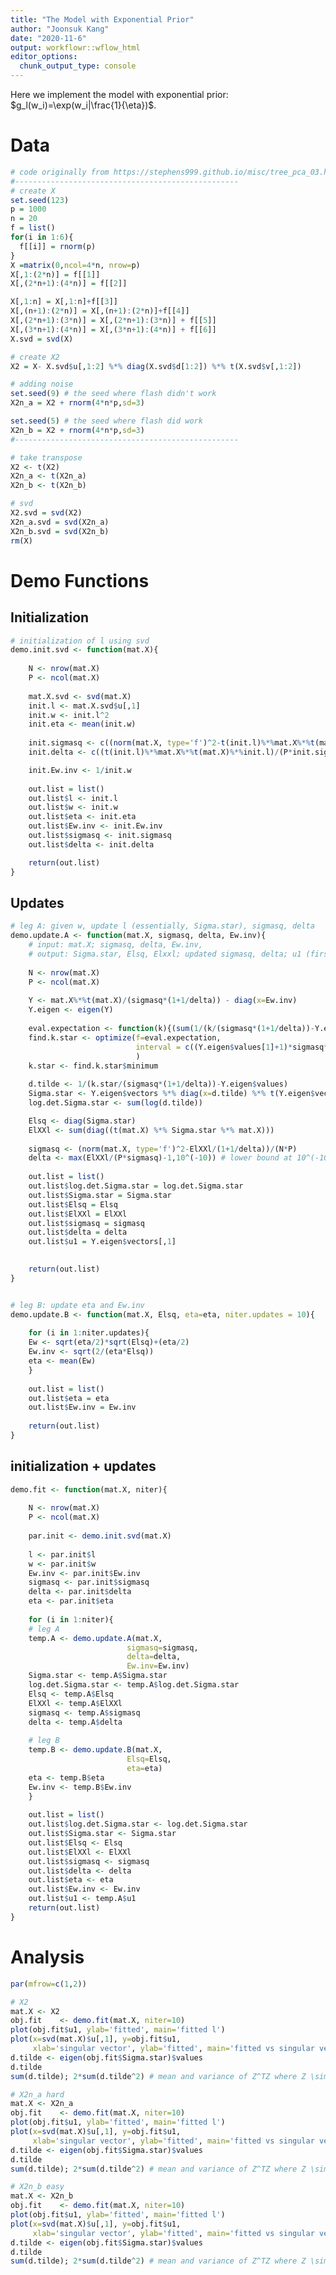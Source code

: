 ```yaml
---
title: "The Model with Exponential Prior"
author: "Joonsuk Kang"
date: "2020-11-6"
output: workflowr::wflow_html
editor_options:
  chunk_output_type: console
---
```


Here we implement the model with exponential prior: $g_l(w_i)=\exp(w_i|\frac{1}{\eta})$. 
 
# Data

```r
# code originally from https://stephens999.github.io/misc/tree_pca_03.html.
#--------------------------------------------------
# create X
set.seed(123)
p = 1000
n = 20
f = list()
for(i in 1:6){ 
  f[[i]] = rnorm(p)
}
X =matrix(0,ncol=4*n, nrow=p)
X[,1:(2*n)] = f[[1]]
X[,(2*n+1):(4*n)] = f[[2]]

X[,1:n] = X[,1:n]+f[[3]]
X[,(n+1):(2*n)] = X[,(n+1):(2*n)]+f[[4]]
X[,(2*n+1):(3*n)] = X[,(2*n+1):(3*n)] + f[[5]]
X[,(3*n+1):(4*n)] = X[,(3*n+1):(4*n)] + f[[6]]
X.svd = svd(X)

# create X2
X2 = X- X.svd$u[,1:2] %*% diag(X.svd$d[1:2]) %*% t(X.svd$v[,1:2])

# adding noise
set.seed(9) # the seed where flash didn't work
X2n_a = X2 + rnorm(4*n*p,sd=3)

set.seed(5) # the seed where flash did work
X2n_b = X2 + rnorm(4*n*p,sd=3)
#--------------------------------------------------

# take transpose
X2 <- t(X2)
X2n_a <- t(X2n_a)
X2n_b <- t(X2n_b)

# svd
X2.svd = svd(X2)
X2n_a.svd = svd(X2n_a)
X2n_b.svd = svd(X2n_b)
rm(X)
```

# Demo Functions

## Initialization

```r
# initialization of l using svd
demo.init.svd <- function(mat.X){
      
    N <- nrow(mat.X)
    P <- ncol(mat.X)
    
    mat.X.svd <- svd(mat.X)
    init.l <- mat.X.svd$u[,1]
    init.w <- init.l^2
    init.eta <- mean(init.w)
    
    init.sigmasq <- c((norm(mat.X, type='f')^2-t(init.l)%*%mat.X%*%t(mat.X)%*%init.l)/((N-1)*P))
    init.delta <- c((t(init.l)%*%mat.X%*%t(mat.X)%*%init.l)/(P*init.sigmasq)-1)

    init.Ew.inv <- 1/init.w
    
    out.list = list()
    out.list$l <- init.l
    out.list$w <- init.w
    out.list$eta <- init.eta
    out.list$Ew.inv <- init.Ew.inv
    out.list$sigmasq <- init.sigmasq
    out.list$delta <- init.delta

    return(out.list)
}
```


## Updates


```r
# leg A: given w, update l (essentially, Sigma.star), sigmasq, delta
demo.update.A <- function(mat.X, sigmasq, delta, Ew.inv){
    # input: mat.X; sigmasq, delta, Ew.inv, 
    # output: Sigma.star, Elsq, Elxxl; updated sigmasq, delta; u1 (first left singular vector of Y)
  
    N <- nrow(mat.X)
    P <- ncol(mat.X)
  
    Y <- mat.X%*%t(mat.X)/(sigmasq*(1+1/delta)) - diag(x=Ew.inv)
    Y.eigen <- eigen(Y)
    
    eval.expectation <- function(k){(sum(1/(k/(sigmasq*(1+1/delta))-Y.eigen$values))-1)^2}
    find.k.star <- optimize(f=eval.expectation,
                            interval = c((Y.eigen$values[1]+1)*sigmasq*(1+1/delta), (Y.eigen$values[1]+N)*sigmasq*(1+1/delta))
                            )
    k.star <- find.k.star$minimum
  
    d.tilde <- 1/(k.star/(sigmasq*(1+1/delta))-Y.eigen$values)
    Sigma.star <- Y.eigen$vectors %*% diag(x=d.tilde) %*% t(Y.eigen$vectors)
    log.det.Sigma.star <- sum(log(d.tilde))

    Elsq <- diag(Sigma.star)
    ElXXl <- sum(diag((t(mat.X) %*% Sigma.star %*% mat.X)))
    
    sigmasq <- (norm(mat.X, type='f')^2-ElXXl/(1+1/delta))/(N*P)
    delta <- max(ElXXl/(P*sigmasq)-1,10^(-10)) # lower bound at 10^(-10)
    
    out.list = list()
    out.list$log.det.Sigma.star = log.det.Sigma.star
    out.list$Sigma.star = Sigma.star
    out.list$Elsq = Elsq
    out.list$ElXXl = ElXXl
    out.list$sigmasq = sigmasq
    out.list$delta = delta
    out.list$u1 = Y.eigen$vectors[,1]

    
    return(out.list)
}


# leg B: update eta and Ew.inv
demo.update.B <- function(mat.X, Elsq, eta=eta, niter.updates = 10){
  
    for (i in 1:niter.updates){
    Ew <- sqrt(eta/2)*sqrt(Elsq)+(eta/2)
    Ew.inv <- sqrt(2/(eta*Elsq))
    eta <- mean(Ew)
    }
    
    out.list = list()
    out.list$eta = eta
    out.list$Ew.inv = Ew.inv
    
    return(out.list)
}
```


## initialization + updates

```r
demo.fit <- function(mat.X, niter){
  
    N <- nrow(mat.X)
    P <- ncol(mat.X)
  
    par.init <- demo.init.svd(mat.X) 
                                               
    l <- par.init$l
    w <- par.init$w
    Ew.inv <- par.init$Ew.inv
    sigmasq <- par.init$sigmasq
    delta <- par.init$delta
    eta <- par.init$eta
    
    for (i in 1:niter){
    # leg A
    temp.A <- demo.update.A(mat.X,
                          sigmasq=sigmasq,
                          delta=delta,
                          Ew.inv=Ew.inv)
    Sigma.star <- temp.A$Sigma.star
    log.det.Sigma.star <- temp.A$log.det.Sigma.star
    Elsq <- temp.A$Elsq
    ElXXl <- temp.A$ElXXl
    sigmasq <- temp.A$sigmasq
    delta <- temp.A$delta
  
    # leg B
    temp.B <- demo.update.B(mat.X,
                          Elsq=Elsq,
                          eta=eta)
    eta <- temp.B$eta
    Ew.inv <- temp.B$Ew.inv
    }
    
    out.list = list()
    out.list$log.det.Sigma.star <- log.det.Sigma.star
    out.list$Sigma.star <- Sigma.star
    out.list$Elsq <- Elsq
    out.list$ElXXl <- ElXXl
    out.list$sigmasq <- sigmasq
    out.list$delta <- delta
    out.list$eta <- eta
    out.list$Ew.inv <- Ew.inv
    out.list$u1 <- temp.A$u1
    return(out.list)
}
```


# Analysis 

```r
par(mfrow=c(1,2))

# X2
mat.X <- X2
obj.fit    <- demo.fit(mat.X, niter=10) 
plot(obj.fit$u1, ylab='fitted', main='fitted l')
plot(x=svd(mat.X)$u[,1], y=obj.fit$u1,
     xlab='singular vector', ylab='fitted', main='fitted vs singular vector'); abline(0,1)
d.tilde <- eigen(obj.fit$Sigma.star)$values
d.tilde
sum(d.tilde); 2*sum(d.tilde^2) # mean and variance of Z^TZ where Z \sim N(0,Sigma.star)

# X2n_a hard
mat.X <- X2n_a
obj.fit    <- demo.fit(mat.X, niter=10) 
plot(obj.fit$u1, ylab='fitted', main='fitted l')
plot(x=svd(mat.X)$u[,1], y=obj.fit$u1, 
     xlab='singular vector', ylab='fitted', main='fitted vs singular vector'); abline(0,1)
d.tilde <- eigen(obj.fit$Sigma.star)$values
d.tilde
sum(d.tilde); 2*sum(d.tilde^2) # mean and variance of Z^TZ where Z \sim N(0,Sigma.star)

# X2n_b easy
mat.X <- X2n_b
obj.fit    <- demo.fit(mat.X, niter=10) 
plot(obj.fit$u1, ylab='fitted', main='fitted l')
plot(x=svd(mat.X)$u[,1], y=obj.fit$u1, 
     xlab='singular vector', ylab='fitted', main='fitted vs singular vector'); abline(0,1)
d.tilde <- eigen(obj.fit$Sigma.star)$values
d.tilde
sum(d.tilde); 2*sum(d.tilde^2) # mean and variance of Z^TZ where Z \sim N(0,Sigma.star)

```
